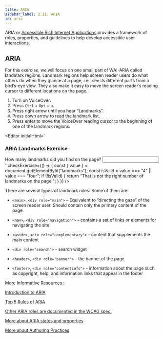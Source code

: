 ```yaml
---
title: ARIA
sidebar_label: 2.11. ARIA
id: aria
---
```


ARIA or [Accessible Rich Internet Applications](http://www.w3.org/WAI/intro/aria.php) provides a framework of roles, properties, and guidelines to help
develop accessible user interactions.

## ARIA

For this exercise, we will focus on one small part of WAI-ARIA called landmark regions. Landmark regions help screen reader users do what others do when they glance at a page, i.e., see its different parts from a bird’s-eye view. They also make it easy to move the screen reader’s reading cursor to different locations on the page.

1. Turn on VoiceOver.
2. Press `Ctrl` + `Opt` + `u`.
3. Press right arrow until you hear “Landmarks”.
4. Press down arrow to read the landmark list.
5. Press enter to move the VoiceOver reading cursor to the beginning of one of the landmark regions.


<Editor
  initialHtml='<h3>ARIA Landmarks Exercise</h3>
  How many landmarks did you find on the page?
  <input type="text" id="landmarks" />'
  checkExercise={() => {
    const { value } = document.getElementById("landmarks");
    const isValid = value === "4" || value === "four";
    if (!isValid) {
      return "That is not the right number of landmarks on the page!";
    }
  }}
/>

There are several types of landmark roles. Some of them are:

- `<main>`, `<div role="main">` – Equivalent to “directing the gaze” of the screen reader user. Should contain only the primary content of the page.

- `<nav>`, `<div role="navigation">` – contains a set of links or elements for navigating the site

- `<aside>`, `<div role="complementary">` - content that supplements the main content

- `<div role="search">` - search widget

- `<header>`, `<div role="banner">` - the banner of the page

- `<footer>`, `<div role="contentinfo">` - information about the page such as copyright, help, and information links that appear in the footer

More Informative Resources :

[Introduction to ARIA](https://developers.google.com/web/fundamentals/accessibility/semantics-aria)

[Top 5 Rules of ARIA](https://www.deque.com/blog/top-5-rules-of-aria/)

[Other ARIA roles are documented in the WCAG spec.](https://developer.mozilla.org/en-US/docs/Web/Accessibility/ARIA/Roles)

[More about ARIA states and properties](https://www.w3.org/TR/wai-aria-1.1/#states_and_properties)

[More about Authoring Practices](https://www.w3.org/TR/wai-aria-practices-1.1/)
